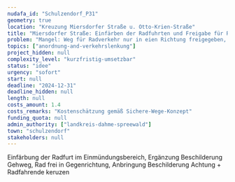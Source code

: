 ```yaml
---
nudafa_id: "Schulzendorf_P31"
geometry: true
location: "Kreuzung Miersdorfer Straße u. Otto-Krien-Straße"
title: "Miersdorfer Straße: Einfärben der Radfuhrten und Freigabe für Rad in Gegenrichtung"
problem: "Mangel: Weg für Radverkehr nur in eien Richtung freigegeben, Alternative nicht vorhanden"
topics: ["anordnung-and-verkehrslenkung"]
project_hidden: null
complexity_level: "kurzfristig-umsetzbar"
status: "idee"
urgency: "sofort"
start: null
deadline: "2024-12-31"
deadline_hidden: null
length: null
costs_amount: 1.4
costs_remarks: "Kostenschätzung gemäß Sichere-Wege-Konzept"
funding_quota: null
admin_authority: ["landkreis-dahme-spreewald"]
town: "schulzendorf"
stakeholders: null
---
```

Einfärbung der Radfurt im Einmündungsbereich, Ergänzung Beschilderung Gehweg, Rad frei in Gegenrichtung, Anbringung Beschilderung Achtung + Radfahrende keruzen
